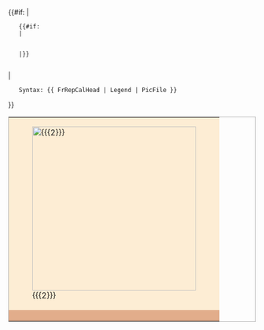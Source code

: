 {{#if:{{{1|}}}
|
    <td style="vertical-align:top;">
    <table style="border-spacing: 2px; border: 1px solid darkgray;">
    {{#if:{{{2|}}}
    |
	<tr style="background:#fdedd4;">
	<td colspan=3>[[File:{{{2}}}|x333px|center]]</td>
	</tr>
    |}}
    <tr style="background:#e2ad8b;">
    <td colspan=3>'''{{{1}}}'''</td>
    </tr>
|
    <span class="error">Syntax: <code><nowiki>{{ FrRepCalHead | Legend | PicFile }}</nowiki></code></span>
}}<noinclude>{{documentation}}</noinclude>